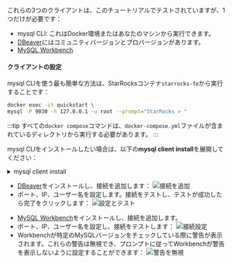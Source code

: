 
これらの3つのクライアントは、このチュートリアルでテストされていますが、1つだけが必要です：

- mysql CLI: これはDocker環境またはあなたのマシンから実行できます。
- [DBeaver](https://dbeaver.io/download/)にはコミュニティバージョンとプロバージョンがあります。
- [MySQL Workbench](https://dev.mysql.com/downloads/workbench/)

#### クライアントの設定

<Tabs groupId="client">
<TabItem value="mysqlCLI" label="mysql CLI" default>

mysql CLIを使う最も簡単な方法は、StarRocksコンテナ`starrocks-fe`から実行することです：

```bash
docker exec -it quickstart \
mysql -P 9030 -h 127.0.0.1 -u root --prompt="StarRocks > "
```

:::tip
すべての`docker compose`コマンドは、`docker-compose.yml`ファイルが含まれているディレクトリから実行する必要があります。
:::

mysql CLIをインストールしたい場合は、以下の**mysql client install**を展開してください：

<details>

<summary>mysql client install</summary>

- macOS: Homebrewを使用しており、MySQL Serverが不要な場合は`brew install mysql`を実行してCLIをインストールします。
- Linux: リポジトリシステムで`mysql`クライアントを確認してください。例えば、`yum install mariadb`です。
- Microsoft Windows: [MySQL Community Server](https://dev.mysql.com/downloads/mysql/)をインストールし、提供されるクライアントを実行するか、WSLから`mysql`を実行します。

</details>

</TabItem>

<TabItem value="DBeaver" label="DBeaver">

- [DBeaver](https://dbeaver.io/download/)をインストールし、接続を追加します：
![接続を追加](./DBeaver-1.png)
- ポート、IP、ユーザー名を設定します。接続をテストし、テストが成功したら完了をクリックします：
![設定とテスト](./DBeaver-2.png)

</TabItem>
<TabItem value="MySQLWorkbench" label="MySQL Workbench">

- [MySQL Workbench](https://dev.mysql.com/downloads/workbench/)をインストールし、接続を追加します。
- ポート、IP、ユーザー名を設定し、接続をテストします：
![接続設定](./Workbench-1.png)
- Workbenchが特定のMySQLバージョンをチェックしている際に警告が表示されます。これらの警告は無視でき、プロンプトに従ってWorkbenchが警告を表示しないように設定することができます：
![警告を無視](./Workbench-2.png)
</TabItem>

</Tabs>

